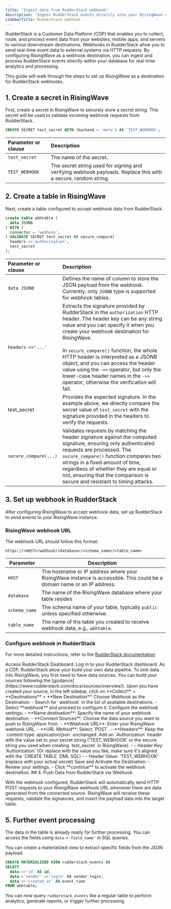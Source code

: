 ```yaml
---
title: "Ingest data from RudderStack webhook"
description: "Ingest RudderStack events directly into your RisingWave database for real-time processing and analytics."
sidebarTitle: RudderStack webhook
---
```


RudderStack is a Customer Data Platform (CDP) that enables you to collect, route, and process event data from your websites, mobile apps, and servers to various downstream destinations. Webhooks in RudderStack allow you to send real-time event data to external systems via HTTP requests. By configuring RisingWave as a webhook destination, you can ingest and process RudderStack events directly within your database for real-time analytics and processing.

This guide will walk through the steps to set up RisingWave as a destination for RudderStack webhooks.

## 1. Create a secret in RisingWave

First, create a secret in RisingWave to securely store a secret string. This secret will be used to validate incoming webhook requests from RudderStack.

```sql
CREATE SECRET test_secret WITH (backend = 'meta') AS 'TEST_WEBHOOK';
```

| Parameter or clause | Description |
| :--------- | :-----------|
|`test_secret`| The name of the secret.|
| `TEST_WEBHOOK`| The secret string used for signing and verifying webhook payloads. Replace this with a secure, random string.|

## 2. Create a table in RisingWave

Next, create a table configured to accept webhook data from RudderStack.

```sql
create table wbhtable (
  data JSONB
) WITH (
  connector = 'webhook',
) VALIDATE SECRET test_secret AS secure_compare(
  headers->>'authorization',
  test_secret
);
```

| Parameter or clause | Description |
| :--------- | :-----------|
| `data JSONB` | Defines the name of column to store the JSON payload from the webhook. Currently, only `JSONB` type is supported for webhook tables. |
| `headers->>'...'` | Extracts the signature provided by RudderStack in the `authorization` HTTP header. The header key can be any string value and you can specify it when you create your webhook destination for RisingWave. <br/> <br/> In `secure_compare()` function, the whole HTTP header is interpreted as a JSONB object, and you can access the header value using the `->>` operator, but only the lower-case header names in the `->>` operator, otherwise the verification will fail. |
| test_secret | Provides the expected signature. In the example above, we directly compare the secret value of `test_secret` with the signature provided in the headers to verify the requests. |
| `secure_compare(...)` | Validates requests by matching the header signature against the computed signature, ensuring only authenticated requests are processed. The `secure_compare()` function compares two strings in a fixed amount of time, regardless of whether they are equal or not, ensuring that the comparison is secure and resistant to timing attacks. |

## 3. Set up webhook in RudderStack

After configuring RisingWave to accept webhook data, set up RudderStack to send events to your RisingWave instance.

### RisingWave webhook URL

The webhook URL should follow this format:
```
https://<HOST>/webhook/<database>/<schema_name>/<table_name>
```

| Parameter | Description |
|-----------|-------------|
| `HOST` | The hostname or IP address where your RisingWave instance is accessible. This could be a domain name or an IP address. |
| `database` | The name of the RisingWave database where your table resides |
| `schema_name` | The schema name of your table, typically `public` unless specified otherwise. |
| `table_name` | The name of the table you created to receive webhook data, e.g., `wbhtable`. |


### Configure webhook in RudderStack

For more detailed instructions, refer to the [RudderStack documentation](https://www.rudderstack.com/docs/destinations/webhooks/setup-guide/).

<Steps>
<Step>
Access RudderStack Dashboard: Log in to your RudderStack dashboard.
</Step>
<Step>
As a CDP, RudderStack allow your build your own data pipeline. To sink data into RisingWave, you first need to have data sources. You can build your sources following the [guidance](https://www.rudderstack.com/docs/sources/overview/).
Upon you have created your source, in the left sidebar, click on **Collect** > **Destinations** > **New Destination**. 
</Step>
<Step>
Choose Webhook as the Destination:
- Search for `webhook` in the list of available destinations.
- Select **webhook** and proceed to configure it.
</Step>
<Step>
Configure the webhook settings: 
    - **Name destination**: Specify the name of your webhook destination.
    - **Connect Sources**: Choose the data source you want to push to RisingWave from.
    - **Webhook URL**: Enter your RisingWave webhook URL. 
    - **URL Method**: Select `POST`. 
    - **Headers**: Keep the `content-type: application/json` unchanged. Add an `Authorization` header with the value set to your secret string ('TEST_WEBHOOK' or the secure string you used when creating `test_secret` in RisingWave).
    - - Header Key: 'Authorization' (Or replace with the value you like, make sure it's aligned with the `CREATE TABLE` DML SQL)
    - - Header Value: 'TEST_WEBHOOK' (replace with your actual secret)
</Step>
<Step>
Save and Activate the Destination:
- Review your settings.
- Click **continue** to activate the webhook destination.
</Step>
</Steps>
## 4. Push Data from RudderStack via Webhook

With the webhook configured, RudderStack will automatically send HTTP POST requests to your RisingWave webhook URL whenever there are data generated from the connected source. RisingWave will receive these requests, validate the signatures, and insert the payload data into the target table.

## 5. Further event processing

The data in the table is already ready for further processing. You can access the fields using `data->'field_name'` in SQL queries.

You can create a materialized view to extract specific fields from the JSON payload.

```sql
CREATE MATERIALIZED VIEW rudderstack_events AS
SELECT
  data->>'id' AS id,
  data->'sender'->>'login' AS sender_login,
  data->>'created_at' AS event_time
FROM wbhtable;
```

You can now query `rudderstack_events` like a regular table to perform analytics, generate reports, or trigger further processing.